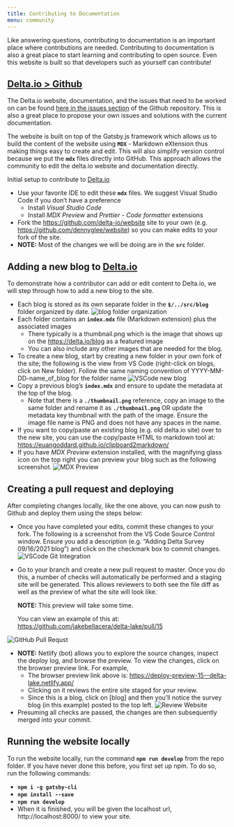 ```yaml
---
title: Contributing to Documentation
menu: community
---
```


Like answering questions, contributing to documentation is an important place where contributions are needed. Contributing to documentation is also a great place to start learning and contributing to open source. Even this website is built so that developers such as yourself can contribute!

## [Delta.io > Github](https://github.com/delta-io/website)

The Delta.io website, documentation, and the issues that need to be worked on can be found [here in the issues section](https://github.com/delta-io/website/issues) of the Github repository. This is also a great place to propose your own issues and solutions with the current documentation.

The website is built on top of the Gatsby.js framework which allows us to build the content of the website using **`MDX`** - Markdown eXtension thus making things easy to create and edit. This will also simplify version control because we put the **`mdx`** files directly into GitHub. This approach allows the community to edit the delta.io website and documentation directly.

Initial setup to contribute to [Delta.io](http://Delta.io)

- Use your favorite IDE to edit these **`mdx`** files. We suggest Visual Studio Code if you don’t have a preference
  - Install _Visual Studio Code_
  - Install _MDX Preview_ and _Prettier - Code formatter_ extensions
- Fork the https://github.com/delta-io/website site to your own (e.g. https://github.com/dennyglee/website) so you can make edits to your fork of the site.
- **NOTE:** Most of the changes we will be doing are in the **`src`** folder.

## Adding a new blog to [Delta.io](http://Delta.io)

To demonstrate how a contributor can add or edit content to Delta.io, we will step through how to add a new blog to the site.

- Each blog is stored as its own separate folder in the **`$/../src/blog`** folder organized by date.
  ![blog folder organization](github1.png)
- Each folder contains an **`index.mdx`** file (Markdown extension) plus the associated images
  - There typically is a thumbnail.png which is the image that shows up on the https://delta.io/blog as a featured image
  - You can also include any other images that are needed for the blog.
- To create a new blog, start by creating a new folder in your own fork of the site; the following is the view from VS Code (right-click on blogs, click on New folder). Follow the same naming convention of YYYY-MM-DD-name_of_blog for the folder name
  ![VSCode new blog](vscode3.png)
- Copy a previous blog’s **`index.mdx`** and ensure to update the metadata at the top of the blog.
  - Note that there is a **`./thumbnail.png`** reference, copy an image to the same folder and rename it as **`./thumbnail.png`** OR update the metadata key thumbnail with the path of the image. Ensure the image file name is PNG and does not have any spaces in the name.
- If you want to copy/paste an existing blog (e.g. old delta.io site) over to the new site, you can use the copy/paste HTML to markdown tool at: https://euangoddard.github.io/clipboard2markdown/
- If you have _MDX Preview_ extension installed, with the magnifying glass icon on the top right you can preview your blog such as the following screenshot.
  ![MDX Preview](vscode1.png)

## Creating a pull request and deploying

After completing changes locally, like the one above, you can now push to Github and deploy them using the steps below:

- Once you have completed your edits, commit these changes to your fork. The following is a screenshot from the VS Code Source Control window. Ensure you add a description (e.g. “Adding Delta Survey 09/16/2021 blog”) and click on the checkmark box to commit changes.
  ![VSCode Git Integration](vscode2.png)
- Go to your branch and create a new pull request to master. Once you do this, a number of checks will automatically be performed and a staging site will be generated. This allows reviewers to both see the file diff as well as the preview of what the site will look like.

  **NOTE:** This preview will take some time.

  You can view an example of this at: https://github.com/jakebellacera/delta-lake/pull/15

![GitHub Pull Requst](github2.png)

- **NOTE:** Netlify (bot) allows you to explore the source changes, inspect the deploy log, and browse the preview. To view the changes, click on the browser preview link. For example,
  - The browser preview link above is: https://deploy-preview-15--delta-lake.netlify.app/
  - Clicking on it reviews the entire site staged for your review.
  - Since this is a blog, click on [blog] and then you’ll notice the survey blog (in this example) posted to the top left.
    ![Review Website](website.png)
- Presuming all checks are passed, the changes are then subsequently merged into your commit.

## Running the website locally

To run the website locally, run the command **`npm run develop`** from the repo folder. If you have never done this before, you first set up npm. To do so, run the following commands:

- **`npm i -g gatsby-cli`**
- **`npm install --save`**
- **`npm run develop`**
- When it is finished, you will be given the localhost url, http://localhost:8000/ to view your site.
